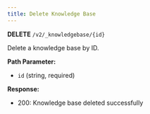 ```yaml
---
title: Delete Knowledge Base
---
```


**DELETE** `/v2/_knowledgebase/{id}`

Delete a knowledge base by ID.

**Path Parameter:**
- `id` (string, required)

**Response:**
- 200: Knowledge base deleted successfully 